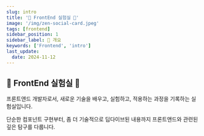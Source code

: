 ```yaml
---
slug: intro
title: '🔬 FrontEnd 실험실 🔬'
image: '/img/zen-social-card.jpeg'
tags: [frontend]
sidebar_position: 1
sidebar_label: 🔬 개요
keywords: ['Frontend', 'intro']
last_update:
  date: 2024-11-12
---
```


## 🔬 FrontEnd 실험실 🔬

프론트앤드 개발자로서, 새로운 기술을 배우고, 실험하고, 적용하는 과정을 기록하는 실험실입니다.

단순한 컴포넌트 구현부터, 좀 더 기술적으로 딥다이브된 내용까지 프론트앤드와 관련된 깊은 탐구를 다룹니다.

